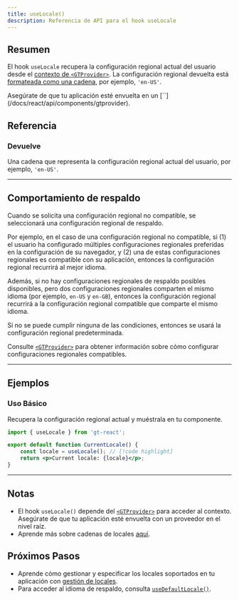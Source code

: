 ```yaml
---
title: useLocale()
description: Referencia de API para el hook useLocale
---
```


## Resumen

El hook `useLocale` recupera la configuración regional actual del usuario desde el [contexto de `<GTProvider>`](/docs/react/api/components/gtprovider).
La configuración regional devuelta está [formateada como una cadena](/docs/reference/locale-strings), por ejemplo, `'en-US'`.

<Callout>
    Asegúrate de que tu aplicación esté envuelta en un [`<GTProvider>`](/docs/react/api/components/gtprovider).
</Callout>

## Referencia

### Devuelve

Una cadena que representa la configuración regional actual del usuario, por ejemplo, `'en-US'`.

---

## Comportamiento de respaldo
Cuando se solicita una configuración regional no compatible, se seleccionará una configuración regional de respaldo.

Por ejemplo, en el caso de una configuración regional no compatible,
si (1) el usuario ha configurado múltiples configuraciones regionales preferidas en la configuración de su navegador,
y (2) una de estas configuraciones regionales es compatible con su aplicación,
entonces la configuración regional recurrirá al mejor idioma.

Además, si no hay configuraciones regionales de respaldo posibles disponibles,
pero dos configuraciones regionales comparten el mismo idioma (por ejemplo, `en-US` y `en-GB`),
entonces la configuración regional recurrirá a la configuración regional compatible que comparte el mismo idioma.

Si no se puede cumplir ninguna de las condiciones, entonces se usará la configuración regional predeterminada.

Consulte [`<GTProvider>`](/docs/react/api/config/gtprovider) para obtener información sobre cómo configurar configuraciones regionales compatibles.

---

## Ejemplos

### Uso Básico

Recupera la configuración regional actual y muéstrala en tu componente.

```jsx title="CurrentLocale.jsx" copy
import { useLocale } from 'gt-react';

export default function CurrentLocale() {
    const locale = useLocale(); // [!code highlight]
    return <p>Current locale: {locale}</p>;
}
```

---


## Notas
 * El hook `useLocale()` depende del [`<GTProvider>`](/docs/react/api/components/gtprovider) para acceder al contexto.
   Asegúrate de que tu aplicación esté envuelta con un proveedor en el nivel raíz.
 * Aprende más sobre cadenas de locales [aquí](/docs/reference/locale-strings).

## Próximos Pasos
 * Aprende cómo gestionar y especificar los locales soportados en tu aplicación con [gestión de locales](/docs/react/reference/local-management).
 * Para acceder al idioma de respaldo, consulta [`useDefaultLocale()`](/docs/react/api/helpers/useDefaultLocale).